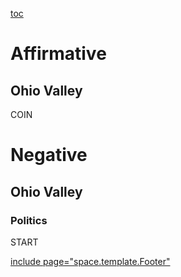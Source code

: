 [[toc]]
=Affirmative= 
==Ohio Valley== 
COIN


=Negative= 
==Ohio Valley== 
===Politics=== 
START


[[include page="space.template.Footer"]]